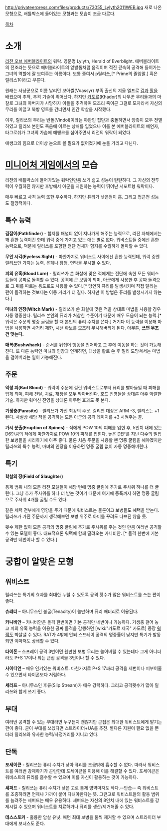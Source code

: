 http://privateerpress.com/files/products/73055_Lylyth2011WEB.jpg
새로 나온 모형으로, 배틀박스에 들어있는 모형과는 모습이 조금 다르다.

[[목차]]
= 소개 =
[[리전 오브 에버블라이트]]의 워락. 영문명 Lylyth, Herald of Everblight. 에버블라이트의 전조라는 뜻으로 에버블라이트의 앞발톱처럼 움직이며 적진 깊숙히 공격해 들어가는 그녀의 역할에 잘 보여주는 이름이다. 보통 줄여서 p릴리쓰,[* Prime의 줄임말.] 혹은 릴리스1이라고 부른다.

원래는 사냥꾼으로 이름 날리던 보아씰(Voassyr) 부족 출신의 겨울 엘프로 [[검]]과 [[활]]을 배웠으며 추적, 추격 기술이 뛰어났다. 하지만 [[카도르]](Khador)의 나무꾼 무리들과의 마찰로 그녀의 아버지가 사망하자 이들을 추격하여 모조리 죽이곤 그걸로 모자라서 자신의 무리를 이끌고 북방 영토를 건너면서 인간 학살을 시작했다. 

이후, 릴리쓰의 무리는 빈돌(Vindol)이라는 야만인 집단과 충돌하면서 양측이 모두 전멸하였고 릴리쓰 본인도 죽음에 이르는 상처를 입었으나 이를 본 에버블라이트의 예언자, 타그로쉬가 그녀의 가슴에 애쌩크를 심어주면서 리전의 워락이 되었다.

애쌩크의 힘으로 더이상 눈으로 볼 필요가 없어졌기에 눈을 가리고 다닌다.


= [[미니어처 게임]]에서의 모습 =
리전의 배틀박스에 들어가있는 워락인만큼 쓰기 쉽고 성능이 탄탄하다. 그 자신의 전투력이 우월하진 않지만 후방에서 아군을 지원하는 능력이 뛰어난 서포트형 워락이다. 

매우 빠르고 사격 능력 또한 우수하다. 하지만 퓨리가 낮은점이 흠. 그리고 접근전 성능도 절망적이다. 
== 특수 능력 ==
'''길잡이(Pathfinder)''' - 험지를 패널티 없이 지나가게 해주는 능력으로, 리전 자체에서는 꽤 흔한 능력이긴 한데 워락 중에 가지고 있는 애는 별로 없다. 워비스트들 중에선 흔한 능력으로, 덕분에 릴리쓰를 포함한 전단 전체가 험지를 수월하게 돌파할 수 있다.

'''무안 시각(Eyeless Sight)''' - 마찬가지로 워비스트 사이에선 흔한 능력인데, 워락 중엔 릴리쓰만 가지는 능력. 은폐나 잠행, 연막을 무시할 수 있다. 

'''피의 유혹(Blood Lure)''' - 릴리쓰가 쏜 화살에 맞은 적에게는 전단에 속한 모든 워비스트들이 공짜로 돌격할 수 있다. 공격에 큰 보탬이 되며, 아군에게 사용한 후 공짜 돌격으로 그 뒤를 따르는 용도로도 사용할 수 있다.[* 당연히 퓨리를 발생시키며 직접 달리는 편이 돌격하는 것보다는 이동 거리가 더 길다. 하지만 이 방법은 퓨리를 발생시키지 않는다.] 

'''마녀의 인장(Witch Mark)''' - 릴리쓰가 쏜 화살에 맞은 적을 상대로 마법을 사용할 경우 자동 명중한다. 릴리쓰 본인의 퓨리가 처참한 수준이기 때문에 매우 도움이 되는 능력.[* 워락은 주문의 명중 굴림을 할 때 본인의 퓨리 수치를 쓴다.] 거기다 이 능력을 이용해 마법을 사용하면 사거리 제한, 시선 확보를 모조리 무시해버리게 된다. 아무튼, '''쓰면 무조건 맞는다.'''

'''매복(Bushwhack)''' - 순서를 뒤집어 행동을 먼저하고 그 후에 이동을 하는 것이 가능해진다. 또 다른 능력인 마녀의 인장과 연계하면, 대상을 활로 쏜 후 멀리 도망쳐서는 마법을 걸어버리는 일이 가능해진다. 
== 주문 ==
'''악성 피(Bad Blood)''' - 워락이 주문에 걸린 워비스트로부터 퓨리를 빨아들일 때 피해를 입게 되며, 피해 전달, 치료, 재생을 모두 막아버린다. 호드 진영들을 상대론 아주 악랄한 기술. 하지만 워머신 진영을 상대론 아무런 효과도 못 본다.

'''기생충(Parasite)''' - 릴리쓰가 가진 최강의 주문. 걸리면 대상은 ARM -3, 릴리스는 +1 된다. 사실상 해당 적을 공격하는 모든 아군의 공격 데미지를 +3 시켜주는 꼴.

'''가시 분출(Eruption of Spines)''' - 적에게 POW 10의 피해를 입힌 후, 5인치 내에 있는 D6만큼의 적에게 마찬가지로 POW 10의 피해를 입힌다. 높은 DEF를 지닌 다수의 밀집한 보병들을 처리하기에 아주 좋다. 물론 처음 주문을 사용할 땐 명중 굴림을 해야겠지만 릴리쓰의 특수 능력, 마녀의 인장을 이용하면 명중 굴림 없이 자동 명중해버린다. 
== 특기 ==
'''학살의 장(Field of Slaughter)'''

통제 범위 내의 모든 리전 모델들이 해당 턴에 명중 굴림에 추가로 주사위 하나를 더 굴린다. 그냥 추가 주사위를 하나 더 받는 것이기 때문에 여기에 증폭까지 하면 명중 굴림으로 주사위 4개를 굴릴 수도 있다. 

같은 세력 전부에게 영향을 주기 때문에 워비스트는 물론이고 보병들도 혜택을 받는다. 릴리쓰가 가진 주문까지 생각해보면 보병 위주로 아미를 꾸려도 나쁘진 않을 듯.

횟수 제한 없이 모든 공격의 명중 굴림에 추가로 주사위를 주는 것인 만큼 여러번 공격할 수 있는 모델이 좋다. 대표적으론 워팩에 함께 딸려오는 카니비안. [* 돌격 한번에 기본 공격만 네번이나 할 수 있다.]


= 궁합이 알맞은 모형 =
== 워비스트 ==
릴리쓰는 특기의 효과를 최대한 누릴 수 있도록 공격 횟수가 많은 워비스트를 쓰는 편이 좋다. 

'''슈레더''' – 아니무스인 불굴(Tenacity)이 쓸만하며 퓨리 배터리로 이용된다.

'''카니비안''' – 카니비안은 돌격 한번이면 기본 공격만 네번이나 가능하다. 기생충 걸어 놓고 피의 유혹 능력을 이용한 공짜 돌격을 감행하면 [wiki:"카도르 제국" 카도르] 중장 [[워잭]]도 박살낼 수 있다. RAT가 4밖에 안되 스프레이 공격의 명중률이 낮지만 특기가 발동되면 이마저도 상쇄할 수 있다. 

'''타이폰''' – 스프레이 공격 3번이면 웬만한 보병 무리는 쓸어버릴 수 있는데다 그게 아니더라도 P+S 17이나 되는 근접 공격을 3번이나 할 수 있다. 

'''사이디언''' – 매우 인기있는 워비스트. 마찬가지로 P+S 17짜리 공격을 세번이나 퍼부어줄 수 있으면서 타이폰보다 저렴하다.

'''세라프''' – 아니무스인 후류(Slip Stream)가 매우 강력하다. 그리고 공격횟수가 많아 릴리쓰와 함게 쓰기 좋다.
== 부대 ==
여러번 공격할 수 있는 부대라면 누구든지 괜찮지만 근접은 최대한 워비스트에게 맡기는 편이 좋다. 굳이 부대를 쓰겠다면 스트라이더+UA를 추천. 별다른 지원이 필요 없을 뿐더러 릴리쓰와 유사한 능력/사정거리를 지니고 있다.
== 단독 ==
'''포세이큰''' - 릴리쓰는 퓨리 수치가 낮아 퓨리를 조금밖에 흡수할 수 없다. 따라서 워비스트를 여러번 강제하기가 곤란한데 포세이큰을 이용해 이를 해결할 수 있다. 포세이큰은 워비스트의 퓨리를 흡수할 수 있으며 이를 자신이 활용하는 것이 가능하다.

'''셰퍼드''' - 릴리쓰는 퓨리 수치가 낮은 고로 통제 영역마저도 작다.--안습-- 즉 워비스트를 조종하려면 언제나 가까이 붙어 다녀야한다는 뜻. 그런고로 워비스트들의 활동 범위를 늘려주는 셰퍼드는 매우 유용하다. 셰퍼드는 자신의 8인치 내에 있는 워비스트를 강제시킬 수 있으며 워비스트를 치료하거나 퓨리를 생산/제거해줄 수 있다.  

'''데스스토커''' - 훌륭한 암살 유닛. 매턴 최대 보병을 둘씩 제거할 수 있으며 스트라이더 부대에게 보너스도 준다.
